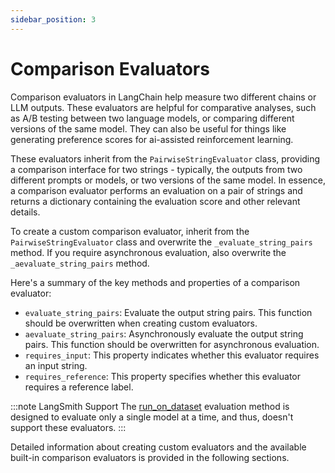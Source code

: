 ```yaml
---
sidebar_position: 3
---
```


# Comparison Evaluators

Comparison evaluators in LangChain help measure two different chains or LLM outputs. These evaluators are helpful for comparative analyses, such as A/B testing between two language models, or comparing different versions of the same model. They can also be useful for things like generating preference scores for ai-assisted reinforcement learning.

These evaluators inherit from the `PairwiseStringEvaluator` class, providing a comparison interface for two strings - typically, the outputs from two different prompts or models, or two versions of the same model. In essence, a comparison evaluator performs an evaluation on a pair of strings and returns a dictionary containing the evaluation score and other relevant details.

To create a custom comparison evaluator, inherit from the `PairwiseStringEvaluator` class and overwrite the `_evaluate_string_pairs` method. If you require asynchronous evaluation, also overwrite the `_aevaluate_string_pairs` method.

Here's a summary of the key methods and properties of a comparison evaluator:

- `evaluate_string_pairs`: Evaluate the output string pairs. This function should be overwritten when creating custom evaluators.
- `aevaluate_string_pairs`: Asynchronously evaluate the output string pairs. This function should be overwritten for asynchronous evaluation.
- `requires_input`: This property indicates whether this evaluator requires an input string.
- `requires_reference`: This property specifies whether this evaluator requires a reference label.

:::note LangSmith Support
The [run_on_dataset](https://api.python.langchain.com/en/latest/api_reference.html#module-langchain.smith) evaluation method is designed to evaluate only a single model at a time, and thus, doesn't support these evaluators.
:::

Detailed information about creating custom evaluators and the available built-in comparison evaluators is provided in the following sections.


<DocCardList />
